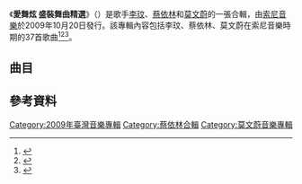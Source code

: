 {{Infobox Album
|Name=愛舞炫 盛裝舞曲精選
|Type=compilation
|Cover=Coco Lee, Jolin Tsai & Karen Mok - Dancing Queen Collection.jpg
|Artist=[[李玟|李玟]]、[[蔡依林|蔡依林]]和[[莫文蔚|莫文蔚]]
|Released=2009年10月20日
|Genre=[[流行_(音樂類型)|流行]]
|Label=[[台灣索尼音樂娛樂|索尼音樂]]
}}

《'''愛舞炫 盛裝舞曲精選'''》（{{Lang-en|'''Dancing Queen Collection'''}}）是歌手[[李玟|李玟]]、[[蔡依林|蔡依林]]和[[莫文蔚|莫文蔚]]的一張合輯，由[[台灣索尼音樂娛樂|索尼音樂]]於2009年10月20日發行。該專輯內容包括李玟、蔡依林、莫文蔚在索尼音樂時期的37首歌曲<ref>{{Citation|title=愛舞炫|date=2013-02-06|url=https://www.kkbox.com/tw/tc/album/mo3GZW7yti8WNh0F2ktX0091-index.html|accessdate=2016-09-03|archive-date=2016-09-16|archive-url=https://web.archive.org/web/20160916134449/https://www.kkbox.com/tw/tc/album/mo3GZW7yti8WNh0F2ktX0091-index.html|dead-url=no}}</ref><ref>{{Cite web|url=http://www.eslite.com/product.aspx?pgid=1004123601900217|title=愛舞炫盛裝舞曲精選 (2CD) - 流行 - CD|accessdate=2017-12-11|work=誠品網路書店|archive-date=2017-12-11|archive-url=https://web.archive.org/web/20171211213525/http://www.eslite.com/product.aspx?pgid=1004123601900217|dead-url=no}}</ref><ref>{{Cite web|url=https://www.5music.com.tw/CDList-C.asp?cdno=430475679056|title=愛舞炫-盛裝舞曲精選Dancing Queen Collection|accessdate=2017-12-11|work=www.5music.com.tw|archive-date=2017-12-11|archive-url=https://web.archive.org/web/20171211213635/https://www.5music.com.tw/CDList-C.asp?cdno=430475679056|dead-url=no}}</ref>。

== 曲目 ==
{{track listing
| headline    =CD 1
| extra_column = 演唱者
| title1          =It's a Party
| extra1          =[[李玟|李玟]]
| title2          =睜一隻眼閉一隻眼
| extra2          =[[蔡依林|蔡依林]]
| title3          =Hip Hop Tonight
| extra3          =李玟
| title4          =日場夜場
| extra4          =[[莫文蔚|莫文蔚]]
| title5          =[[看我72變_(歌曲)|看我72變]]
| extra5          =蔡依林
| title6          =Di Da Di
| extra6          =李玟
| title7          =頭號粉絲
| extra7          =莫文蔚
| title8          =許願池的希臘少女
| extra8          =蔡依林
| title9          =You & Me
| extra9          =李玟
| title10          =Diva
| extra10          =莫文蔚
| title11          =獨佔神話
| extra11         =蔡依林
| title12          =So Crazy
| extra12          =李玟
| title13          =24hrs
| extra13          =莫文蔚
| title14          =Love Love Love
| extra14          =蔡依林
| title15          =愛琴海
| extra15          =李玟
| title16          =L!ve 拉活
| extra16          =莫文蔚
| title17          =招牌動作
| extra17          =蔡依林
}}

{{track listing
| headline    =CD 2
| extra_column = 演唱者
| title1          =[[野蠻遊戲|野蠻遊戲]]
| extra1          =[[蔡依林|蔡依林]]
| title2          =刀馬旦
| extra2          =[[李玟|李玟]]
| title3          =忽然東風
| extra3          =[[莫文蔚|莫文蔚]]
| title4          =愛情三十六計
| extra4          =蔡依林
| title5          =真情人
| extra5          =李玟
| title6          =Fire
| extra6          =莫文蔚
| title7          =No Doubt
| extra7          =李玟
| title8          =天下大同
| extra8          =莫文蔚
| title9          =Prove It
| extra9          =蔡依林
| title10          =Stay with Me
| extra10          =李玟
| title11          =海盜
| extra11         =蔡依林
| title12          =魔鏡
| extra12          =李玟
| title13          =要定你
| extra13          =李玟
| title14          =布拉格廣場
| extra14          =蔡依林
| title15          =台
| extra15          =莫文蔚
| title16          =愛你是我的自由
| extra16          =李玟
| title17          =樂園
| extra17          =蔡依林
}}

== 參考資料 ==
{{Reflist}}

{{李玟}}
{{蔡依林}}
{{莫文蔚}}

[[Category:2009年臺灣音樂專輯|Category:2009年臺灣音樂專輯]]
[[Category:蔡依林合輯|Category:蔡依林合輯]]
[[Category:莫文蔚音樂專輯|Category:莫文蔚音樂專輯]]